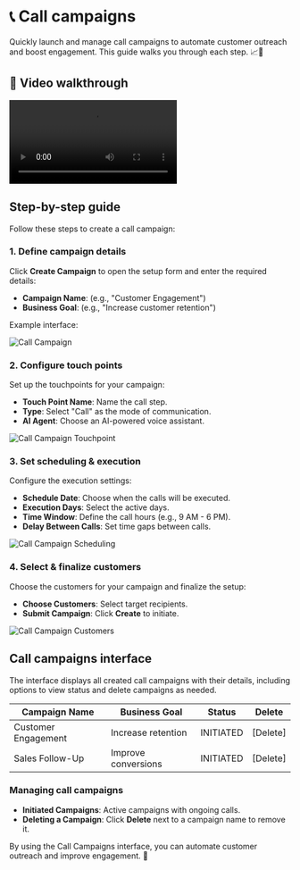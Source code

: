 # 📞 Call campaigns

Quickly launch and manage call campaigns to automate customer outreach and boost engagement. This guide walks you through each step. 📈🤖

## 🎥 Video walkthrough

<div class="card-video">
  <video src="https://storage.googleapis.com/helpsessionvideos/Contactswing/Videos/callcamp.mp4" autoplay playsinline controls title="Call Campaigns Overview"></video>
</div>

## Step-by-step guide

Follow these steps to create a call campaign:

### 1. Define campaign details

Click **Create Campaign** to open the setup form and enter the required details:
- **Campaign Name**: (e.g., "Customer Engagement")
- **Business Goal**: (e.g., "Increase customer retention")

Example interface:

<img src="https://storage.googleapis.com/helpsessionvideos/Contactswing/images/camp1.jpg" alt="Call Campaign" />

### 2. Configure touch points

Set up the touchpoints for your campaign:
- **Touch Point Name**: Name the call step.
- **Type**: Select "Call" as the mode of communication.
- **AI Agent**: Choose an AI-powered voice assistant.

<img src="https://storage.googleapis.com/helpsessionvideos/Contactswing/images/touch.jpg" alt="Call Campaign Touchpoint" />

### 3. Set scheduling & execution

Configure the execution settings:
- **Schedule Date**: Choose when the calls will be executed.
- **Execution Days**: Select the active days.
- **Time Window**: Define the call hours (e.g., 9 AM - 6 PM).
- **Delay Between Calls**: Set time gaps between calls.

<img src="https://storage.googleapis.com/helpsessionvideos/Contactswing/images/touch.jpg" alt="Call Campaign Scheduling" />

### 4. Select & finalize customers

Choose the customers for your campaign and finalize the setup:
- **Choose Customers**: Select target recipients.
- **Submit Campaign**: Click **Create** to initiate.

<img src="https://storage.googleapis.com/helpsessionvideos/Contactswing/images/customers.jpg" alt="Call Campaign Customers" />

## Call campaigns interface

The interface displays all created call campaigns with their details, including options to view status and delete campaigns as needed.

| Campaign Name        | Business Goal            | Status    | Delete  |
|---------------------|-------------------------|-----------|---------|
| Customer Engagement | Increase retention      | INITIATED | [Delete]|
| Sales Follow-Up     | Improve conversions     | INITIATED | [Delete]|

### Managing call campaigns

- **Initiated Campaigns**: Active campaigns with ongoing calls.
- **Deleting a Campaign**: Click **Delete** next to a campaign name to remove it.

By using the Call Campaigns interface, you can automate customer outreach and improve engagement. 🚀